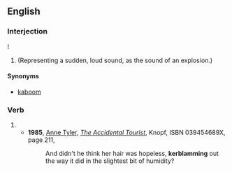 ==English==
===Interjection===
{{en-intj}}!
#(Representing a sudden, loud sound, as the sound of an explosion.)
====Synonyms====
*[[kaboom]]

===Verb===
{{en-verb|kerblam|m|ed}}
#{{rfdef}}
#*'''1985''', [[w:Anne Tyler|Anne Tyler]], [[w:The Accidental Tourist|''The Accidental Tourist'']], Knopf, ISBN 039454689X, page 211,
#*:And didn't he think her hair was hopeless, '''kerblamming''' out the way it did in the slightest bit of humidity?